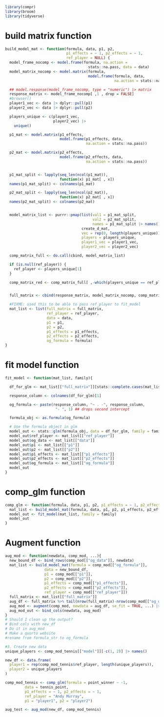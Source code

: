 

```r
library(compr)
library(broom)
library(tidyverse)
```

# build matrix function
```r
build_model_mat <- function(formula, data, p1, p2,
                            p1_effects = ~ 1, p2_effects = ~ 1,
                            ref_player = NULL) {
  model_frame_nocomp <- model.frame(formula, na.action =
                                      stats::na.pass, data = data)
  model_matrix_nocomp <- model.matrix(formula,
                                      model.frame(formula, data,
                                                  na.action = stats::na.pass))

  ## model.response(model_frame_nocomp, type = "numeric") |> matrix
  response_matrix <- model_frame_nocomp[ ,1 , drop = FALSE]
  #browser()
  player1_vec <- data |> dplyr::pull(p1)
  player2_vec <- data |> dplyr::pull(p2)

  players_unique <- c(player1_vec,
                      player2_vec) |>
    unique()

  p1_mat <- model.matrix(p1_effects,
                         model.frame(p1_effects, data,
                                     na.action = stats::na.pass))

  p2_mat <- model.matrix(p2_effects,
                         model.frame(p2_effects, data,
                                     na.action = stats::na.pass))


  p1_mat_split <- lapply(seq_len(ncol(p1_mat)),
                         function(x) p1_mat[ , x])
  names(p1_mat_split) <- colnames(p1_mat)

  p2_mat_split <- lapply(seq_len(ncol(p2_mat)),
                         function(x) p2_mat[ , x])
  names(p2_mat_split) <- colnames(p2_mat)


  model_matrix_list <- purrr::pmap(list(val1 = p1_mat_split,
                                        val2 = p2_mat_split,
                                        names = p1_mat_split |> names()),
                                   create_d_mat,
                                   vec = rep(0, length(players_unique)),
                                   players = players_unique,
                                   player1_vec = player1_vec,
                                   player2_vec = player2_vec)

  comp_matrix_full <- do.call(cbind, model_matrix_list)

  if (is.null(ref_player)) {
    ref_player <- players_unique[1]
  }

  comp_matrix_red <- comp_matrix_full[ ,-which(players_unique == ref_player)]


  full_matrix <- cbind(response_matrix, model_matrix_nocomp, comp_matrix_red)

  #FIXME: used this to be able to pass ref_player to fit_model
  mat_list <- list(full_matrix = full_matrix,
                   ref_player = ref_player,
                   data = data,
                   p1 = p1,
                   p2 = p2,
                   p1_effects = p1_effects,
                   p2_effects = p2_effects,
                   og_formula = formula)
}
```


# fit model function
```r
fit_model <- function(mat_list, family){

  df_for_glm <- mat_list[["full_matrix"]][stats::complete.cases(mat_list[["full_matrix"]]), ] #|> as.matrix()

  response_column <- colnames(df_for_glm)[1]

  og_formula <- paste(response_column, "~ . -", response_column,
                       "- ", 1) ## drops second intercept

  formula_obj <- as.formula(og_formula)

  # Use the formula object in glm
  model_out <- stats::glm(formula_obj, data = df_for_glm, family = family)
  model_out$ref_player <- mat_list[["ref_player"]]
  model_out$og_data <- mat_list[["data"]]
  model_out$p1 <- mat_list[["p1"]]
  model_out$p2 <- mat_list[["p2"]]
  model_out$p1_effects <- mat_list[["p1_effects"]]
  model_out$p2_effects <- mat_list[["p2_effects"]]
  model_out$og_formula <- mat_list[["og_formula"]]
  model_out
}
```


# comp_glm function
```r
comp_glm <- function(formula, data, p1, p2, p1_effects = ~ 1, p2_effects = ~ 1, ref_player = NULL, family = "binomial"){
  mat_list <- build_model_mat(formula, data, p1, p2, p1_effects, p2_effects, ref_player)
  model_out <- fit_model(mat_list, family = family)
  model_out
}
```


# Augment function
```r
aug_mod <- function(newdata, comp_mod, ...){
  new_bound_df <- bind_rows(comp_mod[["og_data"]], newdata)
  mat_list <- build_model_mat(formula = comp_mod[["og_formula"]],
                  data = new_bound_df, 
                  p1 = comp_mod[["p1"]],
                  p2 = comp_mod[["p2"]], 
                  p1_effects = comp_mod[["p1_effects"]],
                  p2_effects = comp_mod[["p2_effects"]],
                  ref_player = comp_mod[["ref_player"]])
  full_matrix <- mat_list[["full_matrix"]]
  aug_df <- full_matrix %>% tail(nrow(full_matrix)-nrow(comp_mod[["og_data"]]))
  aug_mod <- augment(comp_mod, newdata = aug_df, se_fit = TRUE, ...) |> select(.fitted, .se.fit)
  aug_mod_out <- bind_cols(newdata, aug_mod)
}
# Should I clean up the output?
# Bind cols with new_df 
# Do it in aug_mod
# Make a quorto website 
#rename from formula_str to og_formula

```


```r
#3. Create new data
unique_players <- comp_mod_tennis[["model"]][-c(1, 2)] |> names()

new_df <- data.frame(
  player1 = rep(comp_mod_tennis$ref_player, length(unique_players)),
  player2 = unique_players
)

comp_mod_tennis <- comp_glm(formula = point_winner ~ -1,
         data = tennis_point,
         p1_effects = ~ 1, p2_effects = ~ 1,
         ref_player = "Andy Murray",
         p1 = "player1", p2 = "player2")
```


```r
aug_test <- aug_mod(new_df, comp_mod_tennis)
```


